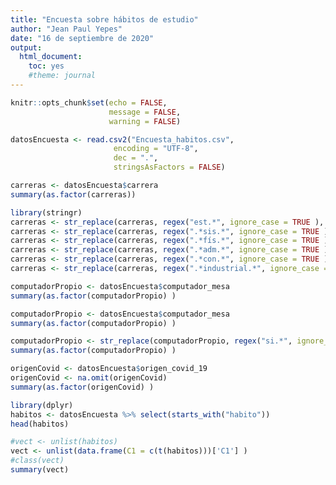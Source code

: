 ```yaml
---
title: "Encuesta sobre hábitos de estudio"
author: "Jean Paul Yepes"
date: "16 de septiembre de 2020"
output: 
  html_document: 
    toc: yes
    #theme: journal
---
```


```r
knitr::opts_chunk$set(echo = FALSE,
                      message = FALSE,
                      warning = FALSE)
```

```r
datosEncuesta <- read.csv2("Encuesta_habitos.csv", 
                       encoding = "UTF-8",
                       dec = ".",
                       stringsAsFactors = FALSE)
```

```r
carreras <- datosEncuesta$carrera
summary(as.factor(carreras))
```

```r
library(stringr)
carreras <- str_replace(carreras, regex("est.*", ignore_case = TRUE ), "Estadistica")
carreras <- str_replace(carreras, regex(".*sis.*", ignore_case = TRUE ), "Ingenieria de sistemas")
carreras <- str_replace(carreras, regex(".*fís.*", ignore_case = TRUE ), "Ingenieria fisica")
carreras <- str_replace(carreras, regex(".*adm.*", ignore_case = TRUE ), "Ingenieria administrativa")
carreras <- str_replace(carreras, regex(".*con.*", ignore_case = TRUE ), "Ingenieria de control")
carreras <- str_replace(carreras, regex(".*industrial.*", ignore_case = TRUE ), "Ingenieria industrial")
```

```r
computadorPropio <- datosEncuesta$computador_mesa
summary(as.factor(computadorPropio) )
```

```r
computadorPropio <- datosEncuesta$computador_mesa
summary(as.factor(computadorPropio) )
```

```r
computadorPropio <- str_replace(computadorPropio, regex("si.*", ignore_case = TRUE ), "Si")
summary(as.factor(computadorPropio) )
```

```r
origenCovid <- datosEncuesta$origen_covid_19
origenCovid <- na.omit(origenCovid)
summary(as.factor(origenCovid) )
```


```r
library(dplyr)
habitos <- datosEncuesta %>% select(starts_with("habito"))
head(habitos)
```
```r
#vect <- unlist(habitos)
vect <- unlist(data.frame(C1 = c(t(habitos)))['C1'] )
#class(vect)
summary(vect)
```



